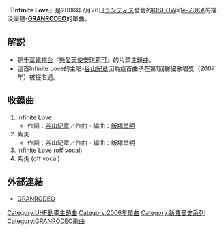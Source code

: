 {{Infobox song
| name       = Infinite Love
| type       = [[單曲|單曲]]
| artist     = [[GRANRODEO|GRANRODEO]]
| cover      = Single_GR02_Infinite_Love.jpg
| released   = 2006年7月26日
| genre      = [[動畫|動畫]]
| length     = 
| label      = [[ランティス|ランティス]]
| producer   = [[GRANRODEO|GRANRODEO]]
| chart_position = *週間最高順位43位（[[Oricon|Oricon]]）
| prev_title = [[Go_For_It!|Go For It!]]
| prev_year  = 2005
| next_title = [[DECADENCE|DECADENCE]]
| next_year  = 2006
}}
『'''Infinite Love'''』是2006年7月26日[[ランティス|ランティス]]發售的[[谷山紀章|KISHOW]]和[[飯塚昌明|e-ZUKA]]的搖滾團體-'''[[GRANRODEO|GRANRODEO]]'''的單曲。

== 解説 ==
*是[[千葉電視台|千葉電視台]]『[[戀愛天使安琪莉可|戀愛天使安琪莉可]]』的片頭主題曲。
*這首Infinite Love的主唱-[[谷山紀章|谷山紀章]]因為這首曲子在第1回聲優歌唱獎（2007年）被提名過。

== 收錄曲 ==
#Infinite Love
#*作詞：[[谷山紀章|谷山紀章]]／作曲・編曲：[[飯塚昌明|飯塚昌明]]
#紫炎
#*作詞：谷山紀章／作曲・編曲：飯塚昌明
#Infinite Love (off vocal)
#紫炎 (off vocal)

== 外部連結 ==
*[http://www.lantis.co.jp/release/title/granrodeo/ GRANRODEO]{{dead link|date=2017年11月 |bot=InternetArchiveBot |fix-attempted=yes }}

{{GRANRODEO}}

{{DEFAULTSORT:Infinite Love}}
[[Category:UHF動畫主題曲|Category:UHF動畫主題曲]]
[[Category:2006年單曲|Category:2006年單曲]]
[[Category:新羅曼史系列|Category:新羅曼史系列]]
[[Category:GRANRODEO歌曲|Category:GRANRODEO歌曲]]


{{single-stub}}